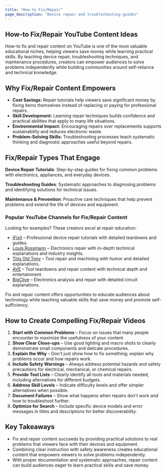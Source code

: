 ```yaml
---
title: "How-to Fix/Repair"
page_description: "Device repair and troubleshooting guides"
---
```


## How-to Fix/Repair YouTube Content Ideas

How-to fix and repair content on YouTube is one of the most valuable educational niches, helping viewers save money while learning practical skills. By teaching device repair, troubleshooting techniques, and maintenance procedures, creators can empower audiences to solve problems independently while building communities around self-reliance and technical knowledge.

## Why Fix/Repair Content Empowers

- **Cost Savings:** Repair tutorials help viewers save significant money by fixing items themselves instead of replacing or paying for professional repairs.  
- **Skill Development:** Learning repair techniques builds confidence and practical abilities that apply to many life situations.  
- **Environmental Impact:** Encouraging repairs over replacements supports sustainability and reduces electronic waste.  
- **Problem-Solving Skills:** Troubleshooting processes teach systematic thinking and diagnostic approaches useful beyond repairs.  

## Fix/Repair Types That Engage

**Device Repair Tutorials**: Step-by-step guides for fixing common problems with electronics, appliances, and everyday devices.

**Troubleshooting Guides**: Systematic approaches to diagnosing problems and identifying solutions for technical issues.

**Maintenance & Prevention**: Proactive care techniques that help prevent problems and extend the life of devices and equipment.

### Popular YouTube Channels for Fix/Repair Content

Looking for examples? These creators excel at repair education:  
- [iFixit](https://www.youtube.com/@iFixitYourself) – Professional device repair tutorials with detailed teardowns and guides.  
- [Louis Rossmann](https://www.youtube.com/@rossmanngroup) – Electronics repair with in-depth technical explanations and industry insights.  
- [This Old Tony](https://www.youtube.com/@ThisOldTony) – Tool repair and machining with humor and detailed explanations.  
- [AVE](https://www.youtube.com/@arduinoversusevil2025) – Tool teardowns and repair content with technical depth and entertainment.  
- [BigClive](https://www.youtube.com/@bigclivedotcom) – Electronics analysis and repair with detailed circuit explanations.  

Fix and repair content offers opportunities to educate audiences about technology while teaching valuable skills that save money and promote self-sufficiency.

## How to Create Compelling Fix/Repair Videos

1. **Start with Common Problems** – Focus on issues that many people encounter to maximize the usefulness of your content.  
2. **Show Clear Close-ups** – Use good lighting and macro shots to clearly demonstrate small components and delicate procedures.  
3. **Explain the Why** – Don't just show how to fix something; explain why problems occur and how repairs work.  
4. **Include Safety Warnings** – Always address potential hazards and safety precautions for electrical, mechanical, or chemical repairs.  
5. **Provide Tool Lists** – Clearly identify all tools and materials needed, including alternatives for different budgets.  
6. **Address Skill Levels** – Indicate difficulty levels and offer simpler alternatives when possible.  
7. **Document Failures** – Show what happens when repairs don't work and how to troubleshoot further.  
8. **Optimize for Search** – Include specific device models and error messages in titles and descriptions for better discoverability.  

## Key Takeaways

- Fix and repair content succeeds by providing practical solutions to real problems that viewers face with their devices and equipment.  
- Combining clear instruction with safety awareness creates educational content that empowers viewers to solve problems independently.  
- With proper documentation and systematic approaches, repair content can build audiences eager to learn practical skills and save money.